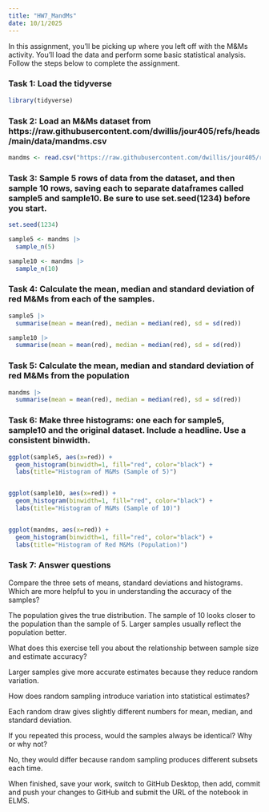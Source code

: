```yaml
---
title: "HW7_MandMs"
date: 10/1/2025
---
```



In this assignment, you'll be picking up where you left off with the M&Ms activity. You'll load the data and perform some basic statistical analysis. Follow the steps below to complete the assignment.

### Task 1: Load the tidyverse

```r
library(tidyverse)
```


### Task 2: Load an M&Ms dataset from https://raw.githubusercontent.com/dwillis/jour405/refs/heads/main/data/mandms.csv
```r
mandms <- read.csv("https://raw.githubusercontent.com/dwillis/jour405/refs/heads/main/data/mandms.csv")
```


### Task 3: Sample 5 rows of data from the dataset, and then sample 10 rows, saving each to separate dataframes called sample5 and sample10. Be sure to use set.seed(1234) before you start.
```r
set.seed(1234)

sample5 <- mandms |> 
  sample_n(5)

sample10 <- mandms |> 
  sample_n(10)

```


### Task 4: Calculate the mean, median and standard deviation of red M&Ms from each of the samples.
```r
sample5 |> 
  summarise(mean = mean(red), median = median(red), sd = sd(red))

sample10 |> 
  summarise(mean = mean(red), median = median(red), sd = sd(red))
```


### Task 5: Calculate the mean, median and standard deviation of red M&Ms from the population

```r
mandms |> 
  summarise(mean = mean(red), median = median(red), sd = sd(red))
```

### Task 6: Make three histograms: one each for sample5, sample10 and the original dataset. Include a headline. Use a consistent binwidth.

```r
ggplot(sample5, aes(x=red)) +
  geom_histogram(binwidth=1, fill="red", color="black") +
  labs(title="Histogram of M&Ms (Sample of 5)")


ggplot(sample10, aes(x=red)) +
  geom_histogram(binwidth=1, fill="red", color="black") +
  labs(title="Histogram of M&Ms (Sample of 10)")


ggplot(mandms, aes(x=red)) +
  geom_histogram(binwidth=1, fill="red", color="black") +
  labs(title="Histogram of Red M&Ms (Population)")
```


### Task 7: Answer questions


Compare the three sets of means, standard deviations and histograms. Which are more helpful to you in understanding the accuracy of the samples?

The population gives the true distribution. The sample of 10 looks closer to the population than the sample of 5. Larger samples usually reflect the population better.

What does this exercise tell you about the relationship between sample size and estimate accuracy?

Larger samples give more accurate estimates because they reduce random variation.

How does random sampling introduce variation into statistical estimates?

Each random draw gives slightly different numbers for mean, median, and standard deviation.

If you repeated this process, would the samples always be identical? Why or why not?

No, they would differ because random sampling produces different subsets each time.

When finished, save your work, switch to GitHub Desktop, then add, commit and push your changes to GitHub and submit the URL of the notebook in ELMS.
